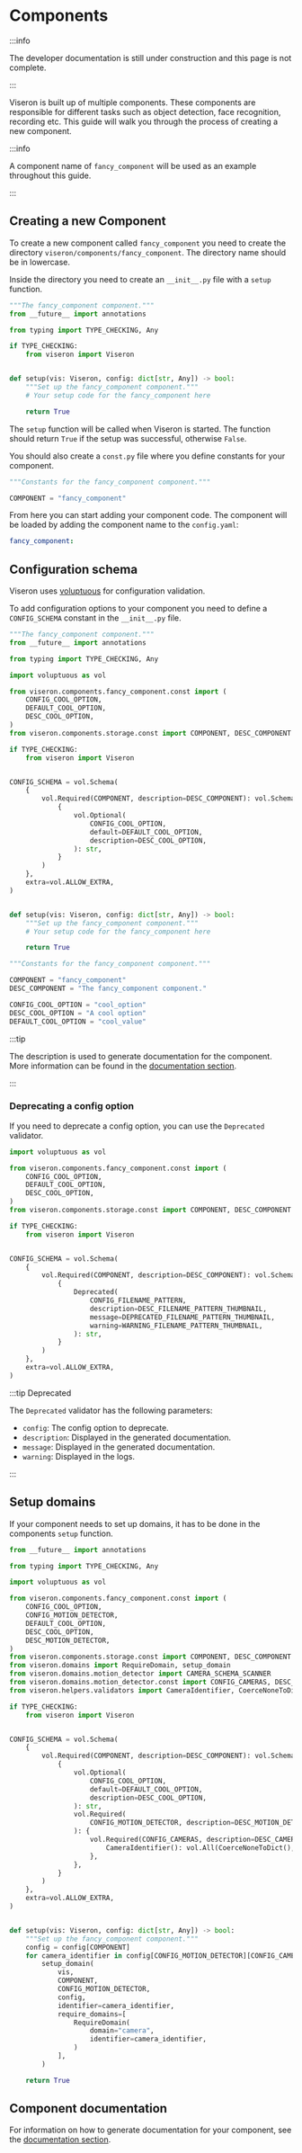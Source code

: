 # Components

:::info

The developer documentation is still under construction and this page is not complete.

:::

Viseron is built up of multiple components. These components are responsible for different tasks such as object detection, face recognition, recording etc.
This guide will walk you through the process of creating a new component.

:::info

A component name of `fancy_component` will be used as an example throughout this guide.

:::

## Creating a new Component

To create a new component called `fancy_component` you need to create the directory `viseron/components/fancy_component`. The directory name should be in lowercase.

Inside the directory you need to create an `__init__.py` file with a `setup` function.

```python title="/viseron/components/fancy_component/__init__.py" showLineNumbers
"""The fancy_component component."""
from __future__ import annotations

from typing import TYPE_CHECKING, Any

if TYPE_CHECKING:
    from viseron import Viseron


def setup(vis: Viseron, config: dict[str, Any]) -> bool:
    """Set up the fancy_component component."""
    # Your setup code for the fancy_component here

    return True

```

The `setup` function will be called when Viseron is started. The function should return `True` if the setup was successful, otherwise `False`.

You should also create a `const.py` file where you define constants for your component.

```python title="viseron/components/fancy_component/const.py" showLineNumbers
"""Constants for the fancy_component component."""

COMPONENT = "fancy_component"

```

From here you can start adding your component code. The component will be loaded by adding the component name to the `config.yaml`:

```yaml title="/config/config.yaml"
fancy_component:
```

## Configuration schema

Viseron uses [voluptuous](https://pypi.org/project/voluptuous/) for configuration validation.

To add configuration options to your component you need to define a `CONFIG_SCHEMA` constant in the `__init__.py` file.

```python title="/viseron/components/fancy_component/__init__.py" showLineNumbers
"""The fancy_component component."""
from __future__ import annotations

from typing import TYPE_CHECKING, Any

import voluptuous as vol

from viseron.components.fancy_component.const import (
    CONFIG_COOL_OPTION,
    DEFAULT_COOL_OPTION,
    DESC_COOL_OPTION,
)
from viseron.components.storage.const import COMPONENT, DESC_COMPONENT

if TYPE_CHECKING:
    from viseron import Viseron


CONFIG_SCHEMA = vol.Schema(
    {
        vol.Required(COMPONENT, description=DESC_COMPONENT): vol.Schema(
            {
                vol.Optional(
                    CONFIG_COOL_OPTION,
                    default=DEFAULT_COOL_OPTION,
                    description=DESC_COOL_OPTION,
                ): str,
            }
        )
    },
    extra=vol.ALLOW_EXTRA,
)


def setup(vis: Viseron, config: dict[str, Any]) -> bool:
    """Set up the fancy_component component."""
    # Your setup code for the fancy_component here

    return True

```

```python title="/viseron/components/fancy_component/const.py" showLineNumbers
"""Constants for the fancy_component component."""

COMPONENT = "fancy_component"
DESC_COMPONENT = "The fancy_component component."

CONFIG_COOL_OPTION = "cool_option"
DESC_COOL_OPTION = "A cool option"
DEFAULT_COOL_OPTION = "cool_value"

```

:::tip

The description is used to generate documentation for the component.
More information can be found in the [documentation section](/docs/developers/documentation#component-documentation).

:::

### Deprecating a config option

If you need to deprecate a config option, you can use the `Deprecated` validator.

```python title="/viseron/components/fancy_component/__init__.py" showLineNumbers
import voluptuous as vol

from viseron.components.fancy_component.const import (
    CONFIG_COOL_OPTION,
    DEFAULT_COOL_OPTION,
    DESC_COOL_OPTION,
)
from viseron.components.storage.const import COMPONENT, DESC_COMPONENT

if TYPE_CHECKING:
    from viseron import Viseron


CONFIG_SCHEMA = vol.Schema(
    {
        vol.Required(COMPONENT, description=DESC_COMPONENT): vol.Schema(
            {
                Deprecated(
                    CONFIG_FILENAME_PATTERN,
                    description=DESC_FILENAME_PATTERN_THUMBNAIL,
                    message=DEPRECATED_FILENAME_PATTERN_THUMBNAIL,
                    warning=WARNING_FILENAME_PATTERN_THUMBNAIL,
                ): str,
            }
        )
    },
    extra=vol.ALLOW_EXTRA,
)

```

:::tip Deprecated

The `Deprecated` validator has the following parameters:

- `config`: The config option to deprecate.
- `description`: Displayed in the generated documentation.
- `message`: Displayed in the generated documentation.
- `warning`: Displayed in the logs.

:::

## Setup domains

If your component needs to set up domains, it has to be done in the components `setup` function.

```python title="/viseron/components/fancy_component/__init__.py" showLineNumbers
from __future__ import annotations

from typing import TYPE_CHECKING, Any

import voluptuous as vol

from viseron.components.fancy_component.const import (
    CONFIG_COOL_OPTION,
    CONFIG_MOTION_DETECTOR,
    DEFAULT_COOL_OPTION,
    DESC_COOL_OPTION,
    DESC_MOTION_DETECTOR,
)
from viseron.components.storage.const import COMPONENT, DESC_COMPONENT
from viseron.domains import RequireDomain, setup_domain
from viseron.domains.motion_detector import CAMERA_SCHEMA_SCANNER
from viseron.domains.motion_detector.const import CONFIG_CAMERAS, DESC_CAMERAS
from viseron.helpers.validators import CameraIdentifier, CoerceNoneToDict

if TYPE_CHECKING:
    from viseron import Viseron


CONFIG_SCHEMA = vol.Schema(
    {
        vol.Required(COMPONENT, description=DESC_COMPONENT): vol.Schema(
            {
                vol.Optional(
                    CONFIG_COOL_OPTION,
                    default=DEFAULT_COOL_OPTION,
                    description=DESC_COOL_OPTION,
                ): str,
                vol.Required(
                    CONFIG_MOTION_DETECTOR, description=DESC_MOTION_DETECTOR
                ): {
                    vol.Required(CONFIG_CAMERAS, description=DESC_CAMERAS): {
                        CameraIdentifier(): vol.All(CoerceNoneToDict(), CAMERA_SCHEMA_SCANNER),
                    },
                },
            }
        )
    },
    extra=vol.ALLOW_EXTRA,
)


def setup(vis: Viseron, config: dict[str, Any]) -> bool:
    """Set up the fancy_component component."""
    config = config[COMPONENT]
    for camera_identifier in config[CONFIG_MOTION_DETECTOR][CONFIG_CAMERAS].keys():
        setup_domain(
            vis,
            COMPONENT,
            CONFIG_MOTION_DETECTOR,
            config,
            identifier=camera_identifier,
            require_domains=[
                RequireDomain(
                    domain="camera",
                    identifier=camera_identifier,
                )
            ],
        )

    return True

```

## Component documentation

For information on how to generate documentation for your component, see the [documentation section](/docs/developers/documentation#component-documentation).
